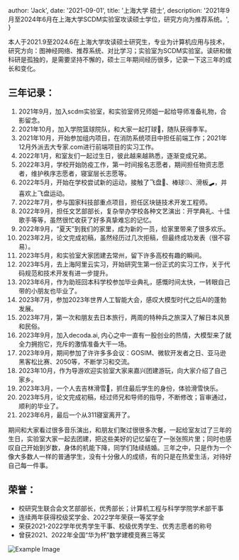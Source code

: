 

  author: 'Jack',
  date: '2021-09-01',
  title: '上海大学 硕士',
  description:
    '2021年9月至2024年6月在上海大学SCDM实验室攻读硕士学位，研究方向为推荐系统。',
}


本人于2021.9至2024.6在上海大学攻读硕士研究生，专业为计算机应用与技术，研究方向：图神经网络、推荐系统、对比学习；实验室为SCDM实验室。读研和做科研是孤独的，是需要坚持不懈的，硕士三年期间经历很多，记录一下这三年的成长和变化。

## 三年记录：
1. 2021年9月，加入scdm实验室，和实验室师兄师姐一起给导师准备礼物，合影留念。
2. 2021年10月，加入学院篮球院队，和大家一起打球🏀，随队获得季军。
3. 2021年10月，开始参加组内项目，在消防系统项目中担任前端工作；2021年12月外派去大专家.com进行前端项目的实习工作。
4. 2022年1月，和室友们一起过生日，彼此越来越熟悉，逐渐变成兄弟。
5. 2022年3月，学校开始防疫工作，第一时间报名志愿者，期间担任物资志愿者，维护秩序志愿者，寝室层长志愿等。
6. 2022年5月，开始在学校尝试新的运动，接触了飞盘🥏、棒球⚾️、滑板🛹，并喜欢上飞盘运动。
7. 2022年7月，参与国家科技部重点项目，担任区块链技术开发工程师。
9. 2022年9月，担任文艺部部长，复杂举办学校各种文艺演出：开学典礼、十佳歌手等等，虽然很忙收获了好多真挚难忘的记忆。
10. 2022年9月，“夏天”到我们的家里，成为新的一员，给家里带来了很多欢乐。
11. 2023年2月，论文完成初稿，虽然经历过几次拒稿，但最终成功发表（很不容易）。
12. 2023年5月，和实验室大家团建去常州，留下许多高校有趣的瞬间。
13. 2023年5月，去上海阿里云实习，开始研究生第一份正式的实习工作，关于代码规范和技术开发有进一步提升。
14. 2023年6月，作为助班回本科学校参加毕业典礼，感慨时间太快，一转眼自己带的小朋友也毕业了。
15. 2023年7月，参加2023年世界人工智能大会，感叹大模型时代之后AI的蓬勃发展。
16. 2023年7月，第一次和朋友去日本旅行，两周的特种兵之旅深入了解日本风景和民俗。
17. 2023年9月，加入decoda.ai, 内心之中一直有一股创业的热情，大模型来了就全力拥抱它，充斥的激情准备大干一场。
18. 2023年9月，期间参加了许许多多会议：GOSIM、微软开发者之日、亚马逊黑客松比赛、2050等，不断学习和交流。
19. 2023年10月，作为导游欢迎实验室大家来嘉兴团建游玩，向大家介绍了自己家乡。
20. 2023年3月，一个人去吉林滑雪🎿，抓住最后学生的身份，体验滑雪快乐。
21. 2023年5月，论文完成初稿，经过师兄和导师的指导，不断修改；盲审通过，顺利的毕业了。
22. 2023年6月，最后一个从311寝室离开了。

期间和大家看过很多音乐演出，和朋友们聚过很很多次餐，一起给室友过了三年的生日，实验室大家一起去团建，把这些美好的记忆留在了一张张照片里；同时也感叹自己开始到岁数，身体的机能下降，同学们陆续结婚。三年之中，只是作为一个像大多数人一样的普通学生，没有十分傲人的成绩，有的只是在热爱生活，对待好自己每一件事。

## 荣誉：
- 校研究生联合会文艺部部长，优秀部长；计算机工程与科学学院学术部干事
- 连续两年获得校级奖学金、2022学年荣获一等奖学金
- 荣获2021-2022学年优秀学生干事、校级优秀学生、优秀志愿者的称号
- 曾获2021、2022年全国“华为杯”数学建模竞赛三等奖
<Image src={portraitImage} alt="Example Image" width={400} height={300} classname=''/>


